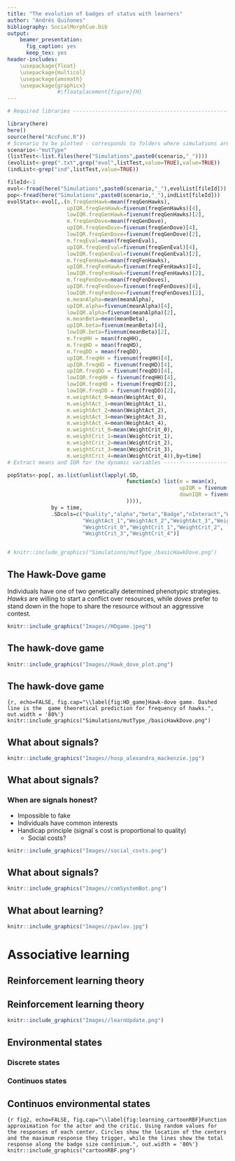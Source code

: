 ```yaml
---
title: "The evolution of badges of status with learners"
author: "Andrés Quiñones"
bibliography: SocialMorphCue.bib
output: 
    beamer_presentation: 
      fig_caption: yes
      keep_tex: yes
header-includes: 
    \usepackage{float}
    \usepackage{multicol}
    \usepackage{amsmath} 
    \usepackage{graphicx}
                #\floatplacement{figure}{H}
---
```




```r
# Required libraries -----------------------------------------------------------

library(here)
here()
source(here("AccFunc.R"))
# Scenario to be plotted - corresponds to folders where simulations are stored
scenario<-"mutType"
(listTest<-list.files(here("Simulations",paste0(scenario,"_"))))
(evolList<-grep(".txt",grep("evol",listTest,value=TRUE),value=TRUE))
(indList<-grep("ind",listTest,value=TRUE))

fileId<-1
evol<-fread(here("Simulations",paste0(scenario,"_"),evolList[fileId]))
pop<-fread(here("Simulations",paste0(scenario,"_"),indList[fileId]))
evolStats<-evol[,.(m.freqGenHawk=mean(freqGenHawks),
                   upIQR.freqGenHawk=fivenum(freqGenHawks)[4],
                   lowIQR.freqGenHawk=fivenum(freqGenHawks)[2],
                   m.freqGenDove=mean(freqGenDove),
                   upIQR.freqGenDove=fivenum(freqGenDove)[4],
                   lowIQR.freqGenDove=fivenum(freqGenDove)[2],
                   m.freqEval=mean(freqGenEval),
                   upIQR.freqGenEval=fivenum(freqGenEval)[4],
                   lowIQR.freqGenEval=fivenum(freqGenEval)[2], 
                   m.freqFenHawk=mean(freqFenHawks),
                   upIQR.freqFenHawk=fivenum(freqFenHawks)[4],
                   lowIQR.freqFenHawk=fivenum(freqFenHawks)[2],
                   m.freqFenDove=mean(freqFenDoves),
                   upIQR.freqFenDove=fivenum(freqFenDoves)[4],
                   lowIQR.freqFenDove=fivenum(freqFenDoves)[2],
                   m.meanAlpha=mean(meanAlpha),
                   upIQR.alpha=fivenum(meanAlpha)[4],
                   lowIQR.alpha=fivenum(meanAlpha)[2],
                   m.meanBeta=mean(meanBeta),
                   upIQR.beta=fivenum(meanBeta)[4],
                   lowIQR.beta=fivenum(meanBeta)[2],
                   m.freqHH = mean(freqHH),
                   m.freqHD = mean(freqHD),
                   m.freqDD = mean(freqDD),
                   upIQR.freqHH = fivenum(freqHH)[4],
                   upIQR.freqHD = fivenum(freqHD)[4],
                   upIQR.freqDD = fivenum(freqDD)[4],
                   lowIQR.freqHH = fivenum(freqHH)[4],
                   lowIQR.freqHD = fivenum(freqHD)[2],
                   lowIQR.freqDD = fivenum(freqDD)[2],
                   m.weightAct_0=mean(WeightAct_0),
                   m.weightAct_1=mean(WeightAct_1),
                   m.weightAct_2=mean(WeightAct_2),
                   m.weightAct_3=mean(WeightAct_3),
                   m.weightAct_4=mean(WeightAct_4),
                   m.weightCrit_0=mean(WeightCrit_0),
                   m.weightCrit_1=mean(WeightCrit_1),
                   m.weightCrit_2=mean(WeightCrit_2),
                   m.weightCrit_3=mean(WeightCrit_3),
                   m.weightCrit_4=mean(WeightCrit_4)),by=time]
# Extract means and IQR for the dynamic variables ------------------------------

popStats<-pop[, as.list(unlist(lapply(.SD, 
                                      function(x) list(m = mean(x),
                                                       upIQR = fivenum(x)[4],
                                                       downIQR = fivenum(x)[2]
                                      )))),
              by = time, 
              .SDcols=c("Quality","alpha","beta","Badge","nInteract","WeightAct_0",
                        "WeightAct_1","WeightAct_2","WeightAct_3","WeightAct_4",
                        "WeightCrit_0","WeightCrit_1","WeightCrit_2",
                        "WeightCrit_3","WeightCrit_4")]


# knitr::include_graphics("Simulations/mutType_/basicHawkDove.png")
```

## The Hawk-Dove game

Individuals have one of two genetically determined phenotypic strategies. _Hawks_ are willing to start a conflict over resources, while _doves_ prefer to stand down in the hope to share the resource without an aggressive contest.

```r
knitr::include_graphics("Images//HDgame.jpeg")
```

## The hawk-dove game

\begin{align*}
w_H &= p_H \frac{V-C}{2}+(1-p_h) V\\
w_D &= p_H 0 + (1-p_H)\frac{V}{2}
\end{align*}
\vspace{-0.8cm}
```r
knitr::include_graphics("Images//Hawk_dove_plot.png")
```


## The hawk-dove game

```{r, echo=FALSE, fig.cap="\\label{fig:HD_game}Hawk-dove game. Dashed line is the  game theoretical prediction for frequency of hawks.", out.width = '80%'}
knitr::include_graphics("Simulations/mutType_/basicHawkDove.png")
```

## What about signals?

```r
knitr::include_graphics("Images//hosp_alexandra_mackenzie.jpg")

```


## What about signals?

### When are signals honest?

* Impossible to fake
* Individuals have common interests
* Handicap principle (signal´s cost is proportional to quality)
  + Social costs? 
  
```r
knitr::include_graphics("Images//social_costs.png")
```

## What about signals?

```r
knitr::include_graphics("Images//comSystemBot.png")
```

## What about learning?

```r
knitr::include_graphics("Images//pavlov.jpg")
```

# Associative learning

## Reinforcement learning theory

\begin{columns}[T]
 \column{0.5\linewidth}
 \begin{equation*}
  \Delta V_{t(s)}=\alpha \underbrace{(R_t-V_t)}_\text{prediction error}
  \end{equation*}
  \pause
  \includegraphics[width=1\textwidth]{Images//learn_curve.png}
 \column{0.5\linewidth}
  \pause
  \includegraphics[height=.9\textheight]{Images//predErrorNeur.png}
\end{columns}
  
## Reinforcement learning theory

```r
knitr::include_graphics("Images//learnUpdate.png")
```

## Environmental states

### Discrete states
\includegraphics[width=0.8\textwidth]{Images//discreteStates.png}

\pause

### Continuos states
\includegraphics[width=0.8\textwidth]{Images//contStates.png}

## Continuos environmental states

```{r fig2, echo=FALSE, fig.cap="\\label{fig:learning_cartoonRBF}Function approximation for the actor and the critic. Using random values for the responses of each center. Circles show the location of the centers and the maximum response they trigger, while the lines show the total response along the badge size continium.", out.width = '80%'}
knitr::include_graphics("cartoonRBF.png")
```


<!-- Individuals interact randomly with each other over their lifetimes and collect resources depending on the strategy of theirs and their partners. In contrast to the classical _Hawk-dove_, in here when two _hawks_ interact with each other one of them wins the contest and gets $V-\frac{C}{2}$ as payoff; while the loser gets $-\frac{C}{2}$. Where $V$ is the value of the resource individuals are competing for, and $C$ is the cost of an aggressive contest. individuals share the cost, but only the winner gets the value of the resource.The rest of payoff matrix follows the standard game. -->

<!-- Individuals may or may not vary in their quality. Quality is a numerical value from 0 to 1, drawn from a truncated normal distribution when each individual is born. Quality represents the different conditions under which individuals might be raised, and may influence their competitive abilities. Differences in quality between two individuals partly determine who wins in a conflict when both players play hawk. The probability of individual A wining a conflict over individual B is given by -->

<!-- \begin{equation} -->
<!-- p(A)=\frac{1}{1+e^{-\beta(Q_A-Q_B)}}, -->
<!-- \end{equation} -->

<!-- where $Q_A$ and $Q_b$ are the qualities of individuals A and B respectively, and $\beta$ is how important quality is in determining who wins the contest.  -->
<!-- Individuals' reproductive success is proportional to the payoff accumulated -->
<!-- throughout their life. Figure \ref{fig:HD_game} shows the evolutionary dynamics  -->
<!-- of  the two genotypes, which fit the game theoretical prediction. -->



<!-- # The effect of learning  -->

<!-- We let individuals have a _badge of status_ that potentially signals their  -->
<!-- quality. To allow for this signalling, we let the size of the _badge of status_  -->
<!-- of an individual be dependent on her quality through a reaction norm. we assume the size of the _badge_ is a value from 0 to 1. This value is given by -->
<!-- \begin{equation} -->
<!-- s_i = \frac{1}{1+e^{-(\alpha_i+\gamma_iQ_i)}} -->
<!-- \label{eq:react_norm} -->
<!-- \end{equation} -->
<!-- The parameters $\alpha$ and $\gamma$ in equation \ref{eq:react_norm} determine  -->
<!-- the shape of the reaction norm, and hence, how honest the _badge_ is in  -->
<!-- signalling the quality of the individual.Eventually, the aim is to allow the  -->
<!-- signalling system to evolve, by letting the parameters of the reaction norm be inherited from parent to offspring and be change by a mutational process. -->

<!-- ## How does learning work? -->

<!-- To complete the receiver side of the signalling system, we introduce a new  -->
<!-- strategy in the game that we call _learner_. _Learners_ use a mixed strategy in  -->
<!-- the hawk-dove game. Which means, they play hawk (dove) with a certain probability. -->
<!-- Furthermore, the probability with which the play each strategy changes during their lifetime according to the payoff they receive in previous interactions. In other words, _learners_ learn to behave in the game. To implement the learning -->
<!-- process, we use the reinforcement learning formalism. Specifically, we use the actor-critic algorithm [@sutton_reinforcement_2018]. Individuals ( _learners_ ) perceive the _badge_ of their counterpart as the environmental state in which they find themselves. They estimate the value of that state and a preference for playing hawk (dove) in that state. They update their estimation and preference after each interaction they have. Given that the badge size is a real number between 0 and 1, there are infinitely many environmental states. Thus, for their value estimation and preference computation, individual must use a form of generalization. We let them -->
<!-- use as generalization a function approximation method based on radial basis functions. Each individual uses five _centers_ spread uniformly throughout the range of badge size variation (from 0 to 1). Each time an individual interacts with a con-specific the size of the badge of the interacting partner triggers a response from each one of the _centers_. This response decreases in strength as the badge size is further from the _center_. The decrease follows a radial basis function with Gaussian shape. The sum of the responses given by all the centers provide the value estimation and the preference for one of the two pure strategies (hawk or dove). During the learning process individuals update the _weight_ of the response that each one of these centers triggers. In the case of the preference for the strategies the numerical value resulting from the sum of the responses is translated to a probability of one of the two pure strategies through a logistic function. Figure \ref{fig:learning_cartoonRBF} shows a made up example of how the function approximation works for the actor (top panel - probability of choosing dove) and the critic (bottom panel - expected payoff from facing an individual with a given badge size). -->




<!-- ## Results when individuals do NOT vary in their quality -->

<!-- In Figure \ref{fig:learning_invar} we show the phenotypic frequencies and interaction-type frequencies in 4 generations of a population composed of only _learners_ that do not vary in their quality. The population is also monomorphic for the reaction norm parameters ($\alpha=0$ and $\gamma=0$). With the values chosen the badge size distribution is the same as the quality distribution. Thus, the four generations represent just replicates of the learning process. The results show that under quality invariance, the learning algorithm develops similar phenotypic frequencies as the evolutionary dynamics of the pure strategies. -->

<!-- ```{r fig3, echo=FALSE, fig.cap="\\label{fig:learning_invar}Learning equilibrium when individuals do not vary in quality. Dashed line is the  game theoretical prediction for frequency of hawks.", out.width = '80%'} -->
<!-- knitr::include_graphics("Simulations//QualStDv_//hawkDoveLearn.png") -->
<!-- ``` -->


<!-- ## Results when individuals vary in their quality -->

<!-- In figure \ref{fig:learning_var0.1} we show results of phenotypic and interaction types frequencies from simulations in which individuals vary in their quality.  -->
<!-- The value of quality is drawn from a truncated normal distribution with mean 0.5  -->
<!-- and standard deviation 0.1. Compared to the expectation from evolutionary dynamics of the standard game, the learning scenario with quality variation shows lower levels of hawks and therefore lower levels of escalated conflict. At this point individuals do not respond adaptively to the quality of their partner, instead their preference for a given action is dependent on their own quality.  -->

<!-- ```{r fig4, echo=FALSE, fig.cap="\\label{fig:learning_var0.1}Learning equilibrium when individuals vary in quality. Dashed lines are the  game theoretical predictions in the standard game.", out.width = '80%'} -->
<!-- knitr::include_graphics("Simulations//QualStDv_//hawkDoveLearn_0.1.png") -->
<!-- ``` -->

<!-- ## Overall effect of variance -->

<!-- In figure \ref{fig:learning_all_var} we show how the effect of increasing  -->
<!-- variance in quality further decreases the amount of individuals in a population  -->
<!-- expressing the hawk phenotype. -->

<!-- ```{r fig5, echo=FALSE, fig.cap="\\label{fig:learning_all_var}Effect of variation in quality for the learning equilibrium.", out.width = '80%'} -->
<!-- knitr::include_graphics("Simulations//QualStDv_//effectQualVariance.png") -->
<!-- ``` -->


<!-- ## How does learning look like in the Hawk-Dove game? -->

<!-- Figures \ref{fig:learning_var0.1} and \ref{fig:learning_all_var} only show how learners behave at a population level, but they do not show the inter-individual variation behind those frequencies. In figure \ref{fig:AC_HD} we show the result of the function approximation mechanism arising at the end of a generation for a sample of the individuals of the populations. These results are shown under three different levels of variation in quality. All three panes show that through their learning processes individuals split up in two groups, one which mostly behaves like a hawk and a second that mostly behaves like a dove. The group of "hawks" is mostly, but no exclusively, composed of individuals whose quality is on the upper half of the quality distribution. In accordance, the group of "doves" is mostly composed of individuals whose quality is on the lower half of the quality distribution. The relation between quality and the preferred behavior of individuals obviously only holds in scenarios with variance in quality. In the scenario with quality invariance, the split of individuals in two groups with a tendency for each behavior nevertheless remains.  -->

<!-- ```{r fig6, echo=FALSE, fig.cap="\\label{fig:AC_HD}Within population variation in the learning parameters at the end of learning for three scenarios of variation in the quality of individuals.", out.width = '70%'} -->
<!-- knitr::include_graphics("Simulations//QualStDv_//WeightsVarQualSt.png") -->
<!-- ``` -->

<!-- ## How do the learning dynamics look like -->

<!-- In figure \ref{fig:learn_dyn} we show the learning trajectory, for the actor and the critic, of a sample of individuals. These dynamics show how individuals split in the two groups according to their experiences. Despite the robustness of the bi-modal distribution along the learning dynamics, it is not uncommon that individual go from one group to the other.  -->

<!-- ```{r fig7, echo=FALSE, fig.cap="\\label{fig:learn_dyn}Learning dynamics of the individuals in a population.", out.width = '80%'} -->
<!-- knitr::include_graphics("Simulations//mutType_//learnDyn200.png") -->
<!-- ``` -->


<!-- # How do learners fare against the "pure" strategies? -->

<!-- Finally, in a new set of simulations we explore the question of how competitive learners are in competition with the pure strategies. Figure \ref{fig:types_comp} -->
<!-- show the results of competition among the three strategies. The population starts with a 1:1 ratio of pure hawks and doves, and learners are introduced by mutation. Learners manage to increase in frequency. They, however, do not manage to outcompete the pure strategies. In the end, there is a polymorphic equilibrium with the three strategies coexisting, with learners being the most frequent of the three.  -->

<!-- ```{r fig8, echo=FALSE, fig.cap="\\label{fig:types_comp}Evolutionary dynamics of the learners competing against pure strategies.", out.width = '80%'} -->
<!-- knitr::include_graphics("Simulations//mutType_//evolDynTypes.png") -->
<!-- ``` -->

<!-- # How do learners behave when signals are honest? -->

<!-- ```{r fig9, echo=FALSE,fig.cap="\\label{fig:honest_learn}Actor and critic developed when signals are honest. Left panel: honest signal. Right panel: learners behavioral response ",out.width='100%',fig.show='hold'} -->
<!-- knitr::include_graphics("Simulations//learHonest_//QualStDv_//weightsVarQualSt.png") -->

<!-- ``` -->

<!-- # What's next? -->

<!-- Let reaction norm evolve, under different initial conditions.  -->

<!-- # Cited literature -->

